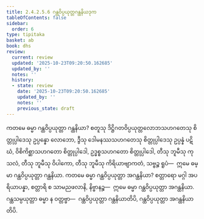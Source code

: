 ```yaml
---
title: 2.4.2.5.6 ဂန္ထဝိပ္ပယုတ္တဂန္ထနိယဒုက
tableOfContents: false
sidebar:
  order: 6
type: tipitaka
basket: ab
book: dhs
review:
  current: review
  updated: '2025-10-23T09:20:50.162685'
  updated_by: ''
  notes: ''
  history:
  - state: review
    date: '2025-10-23T09:20:50.162685'
    updated_by: ''
    notes: ''
    previous_state: draft
---
```



<ReviewStatus review={frontmatter.review} showDetails={true} />

<HypothesisAnnotation frontmatter={frontmatter} />

<DynamicBreadcrumb />

<Division number="1499" book="dhs" e="ch" v="29" p="283">

<Paragraph number="2210" book="dhs">
ကတမေ ဓမ္မာ ဂန္ထဝိပ္ပယုတ္တာ ဂန္ထနိယာ? စတူသု ဒိဋ္ဌိဂတဝိပ္ပယုတ္တလောဘသဟဂတေသု စိတ္တုပ္ပါဒေသု ဥပ္ပန္နော လောဘော, ဒွီသု ဒေါမနဿသဟဂတေသု စိတ္တုပ္ပါဒေသု ဥပ္ပန္နံ ပဋိဃံ, ဝိစိကိစ္ဆာသဟဂတော စိတ္တုပ္ပါဒေါ, ဥဒ္ဓစ္စသဟဂတော စိတ္တုပ္ပါဒေါ, တီသု ဘူမီသု ကုသလံ, တီသု ဘူမီသု ဝိပါကော, တီသု ဘူမီသု ကိရိယာဗျာကတံ, သဗ္ဗဉ္စ ရူပံ—  ဣမေ ဓမ္မာ ဂန္ထဝိပ္ပယုတ္တာ ဂန္ထနိယာ.
</Paragraph>

</Division>
<Division number="1500" book="dhs" e="ch" v="29" p="283">

<Paragraph number="2211" book="dhs">
ကတမေ ဓမ္မာ ဂန္ထဝိပ္ပယုတ္တာ အဂန္ထနိယာ? စတ္တာရော မဂ္ဂါ အပရိယာပန္နာ, စတ္တာရိ စ သာမညဖလာနိ, နိဗ္ဗာနဉ္စ—  ဣမေ ဓမ္မာ ဂန္ထဝိပ္ပယုတ္တာ အဂန္ထနိယာ. ဂန္ထသမ္ပယုတ္တာ ဓမ္မာ န ဝတ္တဗ္ဗာ—  ဂန္ထဝိပ္ပယုတ္တာ ဂန္ထနိယာတိပိ, ဂန္ထဝိပ္ပယုတ္တာ အဂန္ထနိယာတိပိ.
</Paragraph>
</Division>
